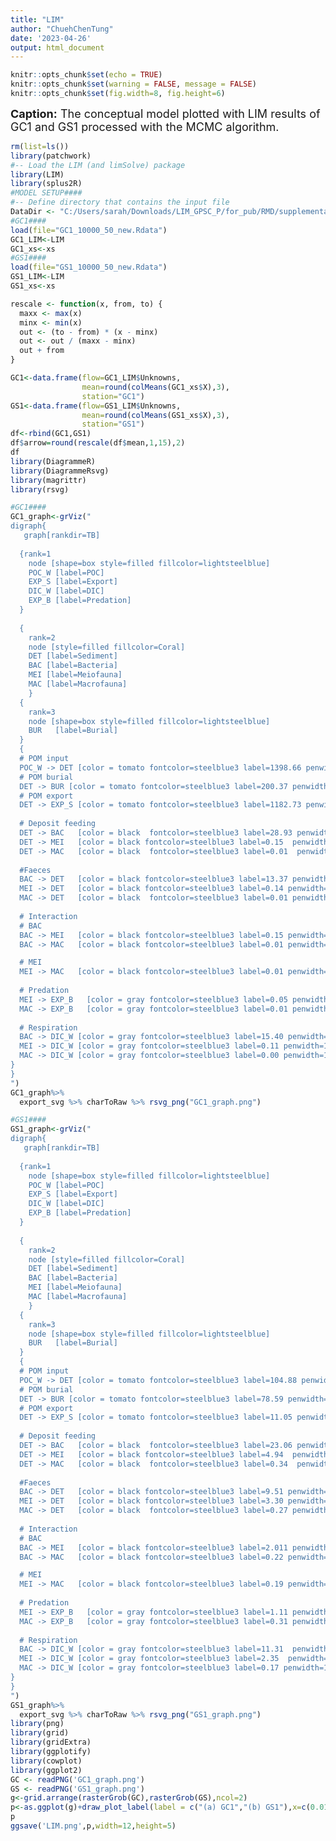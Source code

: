 ```yaml
---
title: "LIM"
author: "ChuehChenTung"
date: '2023-04-26'
output: html_document
---
```

```r
knitr::opts_chunk$set(echo = TRUE)
knitr::opts_chunk$set(warning = FALSE, message = FALSE) 
knitr::opts_chunk$set(fig.width=8, fig.height=6) 
```

<font size="4"> 
**Caption:**
The conceptual model plotted with LIM results of GC1 and GS1 processed with the MCMC algorithm.

</font>

```r
rm(list=ls())
library(patchwork)
#-- Load the LIM (and limSolve) package 
library(LIM)
library(splus2R)
#MODEL SETUP####
#-- Define directory that contains the input file
DataDir <- "C:/Users/sarah/Downloads/LIM_GPSC_P/for_pub/RMD/supplementary material/RMD"
#GC1####
load(file="GC1_10000_50_new.Rdata")
GC1_LIM<-LIM
GC1_xs<-xs
#GS1####
load(file="GS1_10000_50_new.Rdata")
GS1_LIM<-LIM
GS1_xs<-xs

rescale <- function(x, from, to) {
  maxx <- max(x)
  minx <- min(x)
  out <- (to - from) * (x - minx)
  out <- out / (maxx - minx)
  out + from
}

GC1<-data.frame(flow=GC1_LIM$Unknowns,
                mean=round(colMeans(GC1_xs$X),3),
                station="GC1")
GS1<-data.frame(flow=GS1_LIM$Unknowns,
                mean=round(colMeans(GS1_xs$X),3),
                station="GS1")
df<-rbind(GC1,GS1)
df$arrow=round(rescale(df$mean,1,15),2)
df
library(DiagrammeR)
library(DiagrammeRsvg)
library(magrittr)
library(rsvg)

#GC1####
GC1_graph<-grViz("
digraph{
   graph[rankdir=TB]
  
  {rank=1
    node [shape=box style=filled fillcolor=lightsteelblue]
    POC_W [label=POC]
    EXP_S [label=Export]
    DIC_W [label=DIC]
    EXP_B [label=Predation]
  }
  
  {
    rank=2
    node [style=filled fillcolor=Coral]
    DET [label=Sediment]
    BAC [label=Bacteria]
    MEI [label=Meiofauna]
    MAC [label=Macrofauna]
    }  
  {
    rank=3
    node [shape=box style=filled fillcolor=lightsteelblue]
    BUR   [label=Burial]
  }  
  {
  # POM input
  POC_W -> DET [color = tomato fontcolor=steelblue3 label=1398.66 penwidth=15.00]
  # POM burial
  DET -> BUR [color = tomato fontcolor=steelblue3 label=200.37 penwidth=3.01]
  # POM export
  DET -> EXP_S [color = tomato fontcolor=steelblue3 label=1182.73 penwidth=12.84]
  
  # Deposit feeding
  DET -> BAC   [color = black  fontcolor=steelblue3 label=28.93 penwidth=1.29]
  DET -> MEI   [color = black fontcolor=steelblue3 label=0.15  penwidth=1.00]
  DET -> MAC   [color = black  fontcolor=steelblue3 label=0.01  penwidth=1.00]
  
  #Faeces
  BAC -> DET   [color = black fontcolor=steelblue3 label=13.37 penwidth=1.13]
  MEI -> DET   [color = black fontcolor=steelblue3 label=0.14 penwidth=1.00]
  MAC -> DET   [color = black  fontcolor=steelblue3 label=0.01 penwidth=1.00]
  
  # Interaction
  # BAC
  BAC -> MEI   [color = black fontcolor=steelblue3 label=0.15 penwidth=1.00]
  BAC -> MAC   [color = black fontcolor=steelblue3 label=0.01 penwidth=1.00]

  # MEI
  MEI -> MAC   [color = black fontcolor=steelblue3 label=0.01 penwidth=1.00]
  
  # Predation
  MEI -> EXP_B   [color = gray fontcolor=steelblue3 label=0.05 penwidth=1.00]
  MAC -> EXP_B   [color = gray fontcolor=steelblue3 label=0.01 penwidth=1.00]
 
  # Respiration
  BAC -> DIC_W [color = gray fontcolor=steelblue3 label=15.40 penwidth=1.15]
  MEI -> DIC_W [color = gray fontcolor=steelblue3 label=0.11 penwidth=1.00]
  MAC -> DIC_W [color = gray fontcolor=steelblue3 label=0.00 penwidth=1.00]
}    
}
")
GC1_graph%>%
  export_svg %>% charToRaw %>% rsvg_png("GC1_graph.png")

#GS1####
GS1_graph<-grViz("
digraph{
   graph[rankdir=TB]
  
  {rank=1
    node [shape=box style=filled fillcolor=lightsteelblue]
    POC_W [label=POC]
    EXP_S [label=Export]
    DIC_W [label=DIC]
    EXP_B [label=Predation]
  }
  
  {
    rank=2
    node [style=filled fillcolor=Coral]
    DET [label=Sediment]
    BAC [label=Bacteria]
    MEI [label=Meiofauna]
    MAC [label=Macrofauna]
    }  
  {
    rank=3
    node [shape=box style=filled fillcolor=lightsteelblue]
    BUR   [label=Burial]
  }  
  {
  # POM input
  POC_W -> DET [color = tomato fontcolor=steelblue3 label=104.88 penwidth=2.05]
  # POM burial
  DET -> BUR [color = tomato fontcolor=steelblue3 label=78.59 penwidth=1.79]
  # POM export
  DET -> EXP_S [color = tomato fontcolor=steelblue3 label=11.05 penwidth=1.11]
  
  # Deposit feeding
  DET -> BAC   [color = black  fontcolor=steelblue3 label=23.06 penwidth=1.23]
  DET -> MEI   [color = black fontcolor=steelblue3 label=4.94  penwidth=1.05]
  DET -> MAC   [color = black  fontcolor=steelblue3 label=0.34  penwidth=1.00]
  
  #Faeces
  BAC -> DET   [color = black fontcolor=steelblue3 label=9.51 penwidth=1.10]
  MEI -> DET   [color = black fontcolor=steelblue3 label=3.30 penwidth=1.03]
  MAC -> DET   [color = black  fontcolor=steelblue3 label=0.27 penwidth=1.00]
  
  # Interaction
  # BAC
  BAC -> MEI   [color = black fontcolor=steelblue3 label=2.011 penwidth=1.02]
  BAC -> MAC   [color = black fontcolor=steelblue3 label=0.22 penwidth=1.00]

  # MEI
  MEI -> MAC   [color = black fontcolor=steelblue3 label=0.19 penwidth=1.00]
  
  # Predation
  MEI -> EXP_B   [color = gray fontcolor=steelblue3 label=1.11 penwidth=1.01]
  MAC -> EXP_B   [color = gray fontcolor=steelblue3 label=0.31 penwidth=1.00]
 
  # Respiration
  BAC -> DIC_W [color = gray fontcolor=steelblue3 label=11.31  penwidth=1.11]
  MEI -> DIC_W [color = gray fontcolor=steelblue3 label=2.35  penwidth=1.02]
  MAC -> DIC_W [color = gray fontcolor=steelblue3 label=0.17 penwidth=1.00]
}    
}
")
GS1_graph%>%
  export_svg %>% charToRaw %>% rsvg_png("GS1_graph.png")
library(png)
library(grid)
library(gridExtra)
library(ggplotify)
library(cowplot)
library(ggplot2)
GC <- readPNG('GC1_graph.png')
GS <- readPNG('GS1_graph.png')
g<-grid.arrange(rasterGrob(GC),rasterGrob(GS),ncol=2)
p<-as.ggplot(g)+draw_plot_label(label = c("(a) GC1","(b) GS1"),x=c(0.01,0.50),y=c(0.93,0.93))
p
ggsave('LIM.png',p,width=12,height=5)

```